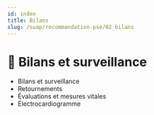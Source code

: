 ---
id: index
title: Bilans
slug: /suap/recommandation-pse/02_bilans
---


# 📝 Bilans et surveillance

- <Link to="/docs/suap/bilans-et-surveillance">Bilans et surveillance</Link>
- <Link to="/docs/suap/retournement-victime">Retournements</Link>
- <Link to="/docs/suap/evaluations-et-mesures-vitales">Évaluations et mesures vitales</Link>
- <Link to="/docs/suap/electrocardiogramme">Électrocardiogramme</Link>
